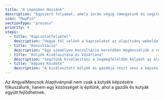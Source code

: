 ```yaml
---
title: "4 Lépésben Hozzánk"
description: "Egyszerű folyamat, amely során végig támogatunk és segítünk minden lépésben."
icon: "MapPin"
sectionType: "process"
priority: 4
steps:
  - title: "Kapcsolatfelvétel"
    description: "Vegye fel velünk a kapcsolatot az alapítvány weboldalán található űrlap kitöltésével vagy az alábbi elérhetőségek valamelyikén."
  - title: "Konzultáció"
    description: "Egy személyes konzultáció keretében megbeszéljük a részleteket, bemutatjuk a programot és válaszolunk minden felmerülő kérdésére."
  - title: "Kölyök Kiválasztása és Vásárlása"
    description: "Segítünk kiválasztani a legmegfelelőbb kölyköt az alapítvány által tesztelt kennelek kínálatából. A kölyök megvásárlását követően kezdődik a képzés."
  - title: "Képzés Kezdete"
    description: "A kiválasztott kölyök és gazdája részt vesz a képzési programban, amely során a terápiás kutyává válás minden lépését közösen teljesítik."
---
```


Az AngyalMancsok Alapítványnál nem csak a kutyák képzésére fókuszálunk, hanem egy közösséget is építünk, ahol a gazdik és kutyák együtt fejlődhetnek.
